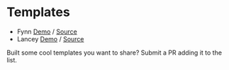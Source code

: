 # Templates

- Fynn [Demo](https://fynn-mailing.vercel.app/) / [Source](https://github.com/sofn-xyz/mailing-templates/tree/main/fynn)
- Lancey [Demo](https://lancey-mailing.vercel.app/) / [Source](https://github.com/sofn-xyz/mailing-templates/tree/main/lancey)

Built some cool templates you want to share? Submit a PR adding it to the list.
